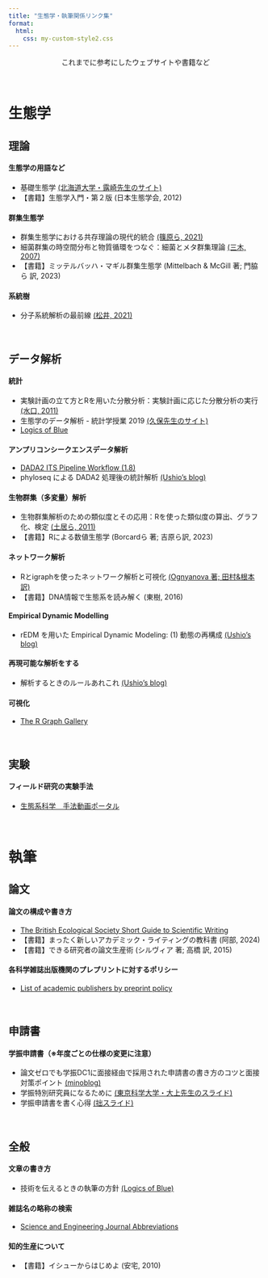 ```yaml
---
title: "生態学・執筆関係リンク集"
format:
  html:
    css: my-custom-style2.css
---
```


::: {style="text-align: center;"}
これまでに参考にしたウェブサイトや書籍など
:::

<br>

# 生態学

## 理論

#### 生態学の用語など

-   基礎生態学 <a href="https://hosho.ees.hokudai.ac.jp/tsuyu/top/lecture/envcons-j.html#com" target="_blank">(北海道大学・露崎先生のサイト)</a>
-   【書籍】生態学入門・第２版 (日本生態学会, 2012)

#### 群集生態学

-   群集生態学における共存理論の現代的統合 <a href="https://www.jstage.jst.go.jp/article/seitai/71/2/71_35/_article/-char/ja/" target="_blank">(篠原ら, 2021)</a>
-   細菌群集の時空間分布と物質循環をつなぐ：細菌とメタ群集理論 <a href="https://www.jstage.jst.go.jp/article/seitai/57/3/57_KJ00004816812/_article/-char/ja/" target="_blank">(三木, 2007)</a>
-   【書籍】ミッテルバッハ・マギル群集生態学 (Mittelbach & McGill 著; 門脇ら 訳, 2023)

#### 系統樹

-   分子系統解析の最前線 <a href="https://www.jstage.jst.go.jp/article/jsbibr/2/1/2_jsbibr.2021.7/_html/-char/ja" target="_blank">(松井, 2021)</a>

<br>

## データ解析

#### 統計

-   実験計画の立て方とRを用いた分散分析：実験計画に応じた分散分析の実行 <a href="https://www.jstage.jst.go.jp/article/weed/56/1/56_1_24/_article/-char/ja/" target="_blank">(水口, 2011)</a>
-   生態学のデータ解析 - 統計学授業 2019 <a href="https://kuboweb.github.io/-kubo/ce/EesLecture2019.html" target="_blank">(久保先生のサイト)</a>
-   <a href="https://logics-of-blue.com/" target="_blank">Logics of Blue</a>

#### アンプリコンシークエンスデータ解析

-   <a href="https://benjjneb.github.io/dada2/ITS_workflow.html" target="_blank">DADA2 ITS Pipeline Workflow (1.8)</a>
-   phyloseq による DADA2 処理後の統計解析 <a href="https://ushio-ecology-blog.blogspot.com/2021/04/20210428blogger0015.html?spref=tw" target="_blank">(Ushio's blog)</a>

#### 生物群集（多変量）解析

-   生物群集解析のための類似度とその応用：Rを使った類似度の算出、グラフ化、検定 <a href="https://www.jstage.jst.go.jp/article/seitai/61/1/61_KJ00007176266/_article/-char/ja/" target="_blank">(土居ら, 2011)</a>
-   【書籍】Rによる数値生態学 (Borcardら 著; 吉原ら訳, 2023)

#### ネットワーク解析

-   Rとigraphを使ったネットワーク解析と可視化 <a href="https://www.nemotos.net/igraph-tutorial/NetSciX_2016_Workshop_ja.html" target="_blank">(Ognyanova 著; 田村&根本 訳)</a>
-   【書籍】DNA情報で生態系を読み解く (東樹, 2016)

#### Empirical Dynamic Modelling

-   rEDM を用いた Empirical Dynamic Modeling: (1) 動態の再構成 <a href="https://ushio-ecology-blog.blogspot.com/2019/12/20191205blogger0004.html" target="_blank">(Ushio's blog)</a>

#### 再現可能な解析をする

-   解析するときのルールあれこれ <a href="https://ushio-ecology-blog.blogspot.com/2020/05/20200507blogger0012.html" target="_blank">(Ushio's blog)</a>

#### 可視化

-   <a href="https://r-graph-gallery.com/" target="_blank">The R Graph Gallery</a>

<br>

## 実験

#### フィールド研究の実験手法

-   <a href="https://sites.google.com/view/ecology-method-portal/home" target="_blank">生態系科学　手法動画ポータル</a>

<br>

# 執筆

## 論文

#### 論文の構成や書き方

-   <a href="https://besjournals.onlinelibrary.wiley.com/hub/journal/13652745/journal-resources/guide-to-scientific-writing" target="_blank">The British Ecological Society Short Guide to Scientific Writing</a>
-   【書籍】まったく新しいアカデミック・ライティングの教科書 (阿部, 2024)
-   【書籍】できる研究者の論文生産術 (シルヴィア 著; 高橋 訳, 2015)

#### 各科学雑誌出版機関のプレプリントに対するポリシー

-   <a href="https://en.wikipedia.org/wiki/List_of_academic_publishers_by_preprint_policy" target="_blank">List of academic publishers by preprint policy</a>

<br>

## 申請書

#### 学振申請書（※年度ごとの仕様の変更に注意）

-   論文ゼロでも学振DC1に面接経由で採用された申請書の書き方のコツと面接対策ポイント <a href="https://ocoshite.me/how-to-get-gakushin-dc1" target="_blank">(minoblog)</a>
-   学振特別研究員になるために <a href="http://www.rpd.titech.ac.jp/jsps_tokken/ohue2023-1_3.pdf" target="_blank">(東京科学大学・大上先生のスライド)</a>
-   学振申請書を書く心得 <a href="https://docs.google.com/presentation/d/e/2PACX-1vS75s7h_GwsQnwG5Hq6DRfqkXVUEtJ4V1uzVCX0M0fAO64IGFDeCZHDd8B2lpi8L8Q3fdaXvFZlOsq4/pub?start=false&loop=false&delayms=3000" target="_blank">(拙スライド)</a>

<br>

## 全般

#### 文章の書き方

-   技術を伝えるときの執筆の方針 <a href="https://logics-of-blue.com/writing-policy-when-conveying-technology/" target="_blank">(Logics of Blue)</a>

#### 雑誌名の略称の検索

-   <a href="https://woodward.library.ubc.ca/woodward/research-help/journal-abbreviations/" target="_blank">Science and Engineering Journal Abbreviations</a>

#### 知的生産について

-   【書籍】イシューからはじめよ (安宅, 2010)
